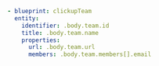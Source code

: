 ```yaml showLineNumbers
- blueprint: clickupTeam
  entity:
    identifier: .body.team.id
    title: .body.team.name
    properties:
      url: .body.team.url
      members: .body.team.members[].email

```
